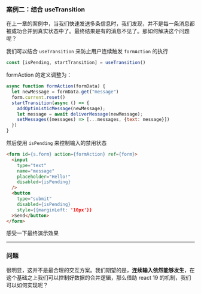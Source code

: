 

### 案例二：结合 useTransition

在上一章的案例中，当我们快速发送多条信息时，我们发现，并不是每一条消息都被成功合并到真实状态中了。最终结果是有的消息不见了。那如何解决这个问题呢？

我们可以结合 `useTransition` 来防止用户连续触发 `formAction` 的执行

```js
const [isPending, startTransition] = useTransition()
```

formAction 的定义调整为：

```js
async function formAction(formData) {
  let newMessage = formData.get("message")
  form.current.reset()
  startTransition(async () => {
    addOptimisticMessage(newMessage);
    let message = await deliverMessage(newMessage);
    setMessages((messages) => [...messages, {text: message}])
  })
}
```

然后使用 `isPending` 来控制输入的禁用状态

```html
<form id={s.form} action={formAction} ref={form}>
  <input
    type="text"
    name="message"
    placeholder="Hello!"
    disabled={isPending}
  />
  <button
    type="submit"
    disabled={isPending}
    style={{marginLeft: '10px'}}
  >Send</button>
</form>
```

感受一下最终演示效果


<MainCase />



---
### 问题

很明显，这并不是最合理的交互方案。我们期望的是，**连续输入依然能够发生**，在这个基础之上我们可以控制好数据的合并逻辑，那么借助 react 19 的机制，我们可以如何实现呢？

